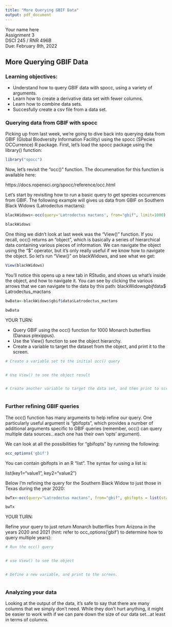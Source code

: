 ```yaml
---
title: "More Querying GBIF Data"
output: pdf_document
---
```


Your name here  
Assignment 3  
DSCI 245 / RNR 496B  
Due: February 8th, 2022  


## More Querying GBIF Data


### Learning objectives:
* Understand how to query GBIF data with spocc, using a variety of arguments.
* Learn how to create a derivative data set with fewer columns.  
* Learn how to combine data sets.  
* Succesfully create a csv file from a data set.  



### Querying data from GBIF with spocc  

Picking up from last week, we're going to dive back into querying data from GBIF (Global Biodversity Information Facility) using the spocc (SPecies OCCurrence) R package. First, let's load the spocc package using the library() function:


```r

library("spocc")

```


Now, let's revisit the "occ()" function. The documenation for this function is available here:

https://docs.ropensci.org/spocc/reference/occ.html

Let's start by revisiting how to run a basic query to get species occurrences from GBIF. The following example will gives us data from GBIF on Southern Black Widows (Latrodectus mactans):

```r

blackWidows<-occ(query='Latrodectus mactans', from="gbif", limit=1000)

blackWidows


```

One thing we didn't look at last week was the "View()" function. If you recall, occ() returns an "object", which is basically a series of hierarchical data containing various pieces of information. We can navigate the object using the "$" operator, but it's only really useful if we know how to navigate the object. So let's run "View()" on blackWidows, and see what we get:

```r

View(blackWidows)

```

You'll notice this opens up a new tab in RStudio, and shows us what's inside the object, and how to navigate it. You can see by clicking the various arrows that we can navigate to the data by this path: blackWidows$gbif$data$ Latrodectus_mactans

```r

bwData<-blackWidows$gbif$data$Latrodectus_mactans

bwData

```


YOUR TURN:

* Query GBIF using the occ() function for 1000 Monarch butterflies (Danaus plexippus). 
* Use the View() function to see the object hierarchy.
* Create a variable to target the dataset from the object, and print it to the screen.


```r

# Create a variable set to the initial occ() query


# Use View() to see the object result


# Create another variable to target the data set, and then print to screen



```


### Further refining GBIF queries

The occ() function has many arguments to help refine our query. One particularly useful argument is "gbifopts", which provides a number of additional arguments specific to GBIF queries (remember, occ() can query multiple data sources...each one has their own 'opts' argument). 


We can look at all the possibilities for "gbifopts" by running the following:

```r
occ_options('gbif')
```

You can contain gbifopts in an R "list". The syntax for using a list is:

list(key1="value1", key2="value2")

Below I'm refining the query for the Southern Black Widow to just those in Texas during the year 2020:

```r

bwTx<-occ(query="Latrodectus mactans", from="gbif", gbifopts = list(stateProvince="Texas", year="2020"))

bwTx

```

YOUR TURN:

Refine your query to just return Monarch butterflies from Arizona in the years 2020 and 2021 (hint: refer to occ_options('gbif') to determine how to query multiple years):

```r

# Run the occ() query


# use View() to see the object


# Define a new variable, and print to the screen.



```




### Analyzing your data


Looking at the output of the data, it's safe to say that there are many columns that we simply don't need. While they don't hurt anything, it might be easier to work with if we can pare down the size of our data set...at least in terms of columns.





